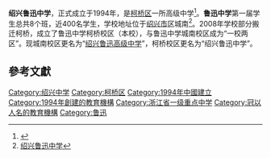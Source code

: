 '''绍兴鲁迅中学'''，正式成立于1994年，是[[绍兴县|柯桥区]]一所高级中学<ref>{{Cite web |url=http://www.cqvip.com/qk/80697X/200502/15449299.html |title=抱诚守真 求实树人——浙江省绍兴鲁迅中学介绍 |access-date=2009-10-31 |archive-date=2019-09-04 |archive-url=https://web.archive.org/web/20190904195527/http://www.cqvip.com/qk/80697X/200502/15449299.html |dead-url=no }}</ref>。'''鲁迅中学'''第一届学生总共8个班，近400名学生，学校地址位于[[绍兴市|绍兴市]]区城南<ref>[http://www.zxxk.com/Feature/08gkzt/Info.aspx?InfoID=63783 绍兴鲁迅中学]{{dead link|date=2018年5月 |bot=InternetArchiveBot |fix-attempted=yes }}</ref>。2008年学校部分搬迁柯桥，成立了鲁迅中学柯桥校区（本校），与鲁迅中学城南校区成为“一校两区”。现城南校区更名为“[[绍兴鲁迅高级中学|绍兴鲁迅高级中学]]”，柯桥校区更名为“绍兴鲁迅中学”。

==參考文獻==
<div class="references-small">
<references />
</div>

[[Category:绍兴中学|Category:绍兴中学]]
[[Category:柯桥区|Category:柯桥区]]
[[Category:1994年中國建立|Category:1994年中國建立]]
[[Category:1994年創建的教育機構|Category:1994年創建的教育機構]]
[[Category:浙江省一级重点中学|Category:浙江省一级重点中学]]
[[Category:冠以人名的教育機構|Category:冠以人名的教育機構]]
[[Category:鲁迅|Category:鲁迅]]
